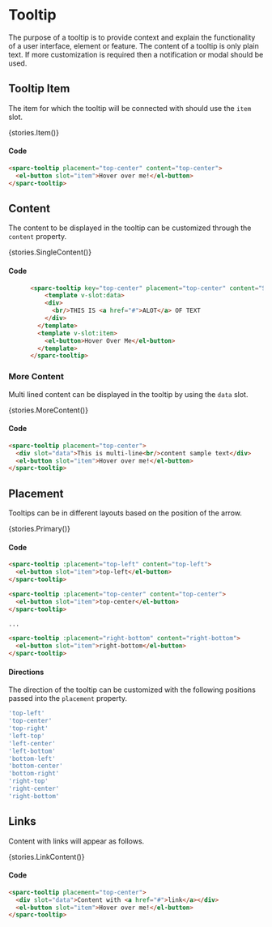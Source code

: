 
<Meta title="Components/Tooltip" />

# Tooltip
The purpose of a tooltip is to provide context and explain the functionality of a user interface, element or feature. The content of a tooltip is only plain text. If more customization is required then a notification or modal should be used.

## Tooltip Item
The item for which the tooltip will be connected with should use the `item` slot.

<Story of={stories.Item}>{stories.Item()}</Story>

#### Code
```html
<sparc-tooltip placement="top-center" content="top-center">
  <el-button slot="item">Hover over me!</el-button>
</sparc-tooltip>
```

## Content
The content to be displayed in the tooltip can be customized through the `content` property.

<Story of={stories.SingleContent} >{stories.SingleContent()}</Story>

#### Code

```html
      <sparc-tooltip key="top-center" placement="top-center" content="Sample content text">
          <template v-slot:data>
          <div>
            <br/>THIS IS <a href="#">ALOT</a> OF TEXT
          </div>
        </template>
        <template v-slot:item>
          <el-button>Hover Over Me</el-button>
        </template>
      </sparc-tooltip>
```

### More Content

Multi lined content can be displayed in the tooltip by using the `data` slot.

<Story of={stories.MoreContent}>{stories.MoreContent()}</Story>

#### Code

```html
<sparc-tooltip placement="top-center">
  <div slot="data">This is multi-line<br/>content sample text</div>
  <el-button slot="item">Hover over me!</el-button>
</sparc-tooltip>
```

## Placement
Tooltips can be in different layouts based on the position of the arrow.

<Story of={stories.Primary}>{stories.Primary()}</Story>

#### Code

```html
<sparc-tooltip :placement="top-left" content="top-left">
  <el-button slot="item">top-left</el-button>
</sparc-tooltip>

<sparc-tooltip :placement="top-center" content="top-center">
  <el-button slot="item">top-center</el-button>
</sparc-tooltip>

...

<sparc-tooltip :placement="right-bottom" content="right-bottom">
  <el-button slot="item">right-bottom</el-button>
</sparc-tooltip>
```

#### Directions
The direction of the tooltip can be customized with the following positions passed into the `placement` property.

```js
'top-left'
'top-center'
'top-right'
'left-top'
'left-center'
'left-bottom'
'bottom-left'
'bottom-center'
'bottom-right'
'right-top'
'right-center'
'right-bottom'
```

## Links
Content with links will appear as follows.

<Story of={stories.LinkContent}>{stories.LinkContent()}</Story>

#### Code
```html
<sparc-tooltip placement="top-center">
  <div slot="data">Content with <a href="#">link</a></div>
  <el-button slot="item">Hover over me!</el-button>
</sparc-tooltip>
```

